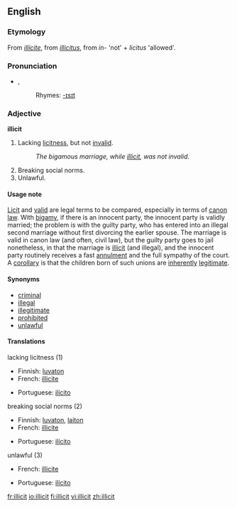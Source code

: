 {{wikipediadab}}
==English==

===Etymology===
From {{F.}} ''[[illicite]]'', from {{L.}} ''[[illicitus]]'', from ''in-'' 'not' + ''licitus'' 'allowed'.

===Pronunciation===
*{{IPA|/ɪˈlɪsɪt/}}, {{SAMPA|/I"lIsIt/}}
*:Rhymes: [[Rhymes:English:-ɪsɪt|-ɪsɪt]]

===Adjective===
'''illicit'''
# {{law}} Lacking [[licitness]], but not [[invalid]].
#:''The bigamous marriage, while [[illicit]], was not invalid.''
# Breaking social norms.
# Unlawful.

====Usage note====
[[licit|Licit]] and [[valid]] are legal terms to be compared, especially in terms of [[canon law]]. With [[bigamy]], if there is an innocent party, the innocent party is validly married; the problem is with the guilty party, who has entered into an illegal second marriage without first divorcing the earlier spouse. The marriage is valid in canon law (and often, civil law), but the guilty party goes to jail nonetheless, in that the marriage is [[illicit]] (and illegal), and the innocent party routinely receives a fast [[annulment]] and the full sympathy of the court. A [[corollary]] is that the children born of such unions are [[inherently]] [[legitimate]].

====Synonyms====
*[[criminal]]
*[[illegal]]
*[[illegitimate]]
*[[prohibited]]
*[[unlawful]]

====Translations====
;lacking licitness (1)
{{top}}
*Finnish: [[luvaton]]
*French: [[illicite]]
{{mid}}
*Portuguese: [[ilícito]]
{{bottom}}

;breaking social norms (2)
{{top}}
*Finnish: [[luvaton]], [[laiton]]
*French: [[illicite]]
{{mid}}
*Portuguese: [[ilícito]]
{{bottom}}

;unlawful (3)
{{top}}
*French: [[illicite]]
{{mid}}
*Portuguese: [[ilícito]]
{{bottom}}

[[fr:illicit]]
[[io:illicit]]
[[fi:illicit]]
[[vi:illicit]]
[[zh:illicit]]